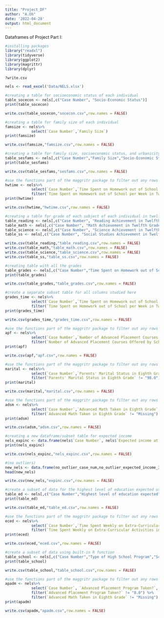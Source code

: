 ```yaml
---
title: "Project_DF"
author: "A.Oh"
date: '2022-04-28'
output: html_document
---
```

Dataframes of Project Part I:
```r
#installing packages
library("readxl")
library(tidyverse)
library(ggplot2)
library(magrittr)
library(dplyr)

?write.csv

nels <- read_excel('Data/NELS.xlsx')

#creating a table for socioeconomic status of each individual
table_socecon <- nels[,c("Case Number", "Socio-Economic Status")]
print(table_socecon)

write.csv(table_socecon,"socecon.csv",row.names = FALSE)

#creating a table for family size of each individual
famsize <- nels%>%
            select(`Case Number`,`Family Size`)
print(famsize)

write.csv(famsize,"famsize.csv",row.names = FALSE)

#creating a table for family size, socioeconomic status, and urbanicity of each individual
table_sesfams <- nels[,c("Case Number","Family Size","Socio-Economic Status","Urbanicity")]
print(table_sesfams)

write.csv(table_sesfams,"sesfams.csv",row.names = FALSE)

#use the functions part of the maggritr package to filter out any rows that have data unrelelvant to the column data
hwtime <- nels%>%
            select(`Case Number`,`Time Spent on Homework out of School per Week in Twelfth Grade`) %>%
            filter(`Time Spent on Homework out of School per Week in Twelfth Grade` != "None")
print(hwtime)

write.csv(hwtime,"hwtime.csv",row.names = FALSE)

#creating a table for grade of each subject of each individual in twelfth grade
table_reading <- nels[,c("Case Number", "Reading Achievement in Twelfth Grade")]
table_math <- nels[,c("Case Number", "Math Achievement in Twelfth Grade")]
table_science <- nels[,c("Case Number", "Science Achievement in Twelfth Grade")]
table_ss <- nels[,c("Case Number", "Social Studies Achievement in Twelfth Grade")]

write.csv(table_reading,"table_reading.csv",row.names = FALSE)
write.csv(table_math,"table_math.csv",row.names = FALSE)
write.csv(table_science,"table_science.csv",row.names = FALSE)
write.csv(table_ss,"table_ss.csv",row.names = FALSE)

#creating table with all the grades
table_grades <- nels[,c("Case Number","Time Spent on Homework out of School per Week in Twelfth Grade","Reading Achievement in Twelfth Grade","Math Achievement in Twelfth Grade","Science Achievement in Twelfth Grade","Social Studies Achievement in Twelfth Grade")]
print(table_grades)

write.csv(table_grades,"table_grades.csv",row.names = FALSE)

#create a separate subset table for all columns studied here
grades_time <- nels%>%
            select(`Case Number`,`Time Spent on Homework out of School per Week in Twelfth Grade`,`Reading Achievement in Twelfth Grade`,`Math Achievement in Twelfth Grade`,`Science Achievement in Twelfth Grade`,`Social Studies Achievement in Twelfth Grade`) %>%
            filter(`Time Spent on Homework out of School per Week in Twelfth Grade` != "None")
print(grades_time)

write.csv(grades_time,"grades_time.csv",row.names = FALSE)

#use the functions part of the maggritr package to filter out any rows that have data unrelelvant to the column data
apf <- nels%>%
            select(`Case Number`,`Number of Advanced Placement Courses Offered by School`,`Geographic Region of School`,Urbanicity) %>%
            filter(`Number of Advanced Placement Courses Offered by School` != "Missing")
print(apf)

write.csv(apf,"apf.csv",row.names = FALSE)

#use the functions part of the maggritr package to filter out any rows that have data unrelelvant to the column data
marital <- nels%>%
            select(`Case Number`,`Parents' Marital Status in Eighth Grade`, `Number of Times Missed School in Twelfth Grade`) %>%
            filter(`Parents' Marital Status in Eighth Grade` != "98.0")
print(marital)

write.csv(marital,"marital.csv",row.names = FALSE)

#use the functions part of the maggritr package to filter out any rows that have data unrelelvant to the column data
adsm <- nels%>%
            select(`Case Number`,`Advanced Math Taken in Eighth Grade`, `Smoked Cigarettes Ever?`) %>%
            filter(`Advanced Math Taken in Eighth Grade` != "Missing")
print(adsm)

write.csv(adsm,"adsm.csv",row.names = FALSE)

#creating a new dataframe/subset table for expected income
nels_expinc <- data.frame(nels$`Case Number`, nels$`Expected income at age 30`)
print(nels_expinc)

write.csv(nels_expinc,"nels_expinc.csv",row.names = FALSE)

#(no outliers)
new_nels <- data.frame(no_outlier_case_num,no_outlier_expected_income_30,no_outlier_highed,new_socecon,new_alc)
head(new_nels)

write.csv(new_nels,"expinc.csv",row.names = FALSE)

#create a subset of data for the highest level of education expected using built-in R function
table_ed <- nels[,c("Case Number","Highest level of education expected")]
print(table_ed)

write.csv(table_ed,"table_ed.csv",row.names = FALSE)

#use the functions part of the maggritr package to filter out any rows that have data unrelelvant to the column data
eced <- nels%>%
            select(`Case Number`,`Time Spent Weekly on Extra-Curricular Activities in Twelfth Grade`, `Highest level of education expected`) %>%
            filter(`Time Spent Weekly on Extra-Curricular Activities in Twelfth Grade` != "None")
print(eced)

write.csv(eced,"eced.csv",row.names = FALSE)

#create a subset of data using built-in R function
table_school <- nels[,c("Case Number","Type of High School Program","School Type in Eighth Grade")]
print(table_school)

write.csv(table_school,"table_school.csv",row.names = FALSE)

#use the functions part of the maggritr package to filter out any rows that have data unrelelvant to the column data
apadm <- nels%>%
            select(`Case Number`, `Advanced Placement Program Taken?`, `Advanced Math Taken in Eighth Grade`) %>%
            filter(`Advanced Placement Program Taken?` != "8.0") %>%
            filter(`Advanced Math Taken in Eighth Grade` != "Missing")
print(apadm)

write.csv(apadm,"apadm.csv",row.names = FALSE)

```

